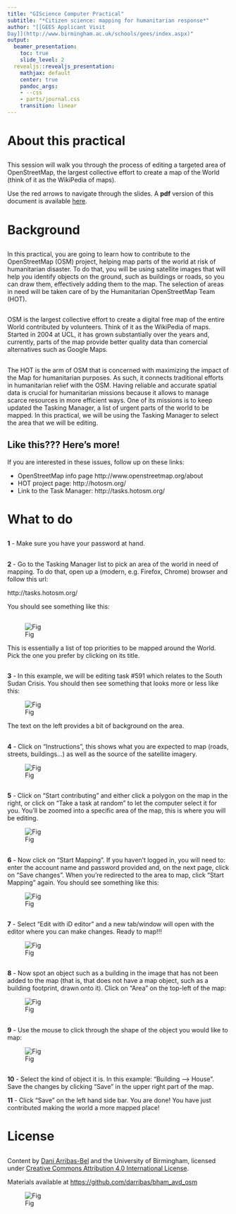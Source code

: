 ```yaml
---
title: "GIScience Computer Practical"
subtitle: "*Citizen science: mapping for humanitarian response*"
author: "[[GEES Applicant Visit
Day]](http://www.birmingham.ac.uk/schools/gees/index.aspx)"
output:
  beamer_presentation:
    toc: true
    slide_level: 2
  revealjs::revealjs_presentation:
    mathjax: default
    center: true
    pandoc_args:
    - --css
    - parts/journal.css
    transition: linear
---
```


# About this practical

## 

This session will walk you through the process of editing a targeted area of
OpenStreetMap, the largest collective effort to create a map of the World
(think of it as the WikiPedia of maps). 

Use the red arrows to navigate through
the slides. A **pdf** version of this document is available [here](placeholder).

# Background

## 

In this practical, you are going to learn how to contribute to the
OpenStreetMap (OSM) project, helping map parts of the world at risk of
humanitarian disaster. To do that, you will be using satellite images that
will help you identify objects on the ground, such as buildings or roads, so
you can draw them, effectively adding them to the map. The selection of areas
in need will be taken care of by the Humanitarian OpenStreetMap Team (HOT).

## 

OSM is the largest collective effort to create a digital free map of the
entire World contributed by volunteers. Think of it as the WikiPedia of maps.
Started in 2004 at UCL, it has grown substantially over the years and,
currently, parts of the map provide better quality data than comercial
alternatives such as Google Maps.

## 

The HOT is the arm of OSM that is concerned with maximizing the impact of the
Map for humanitarian purposes. As such, it connects traditional efforts in
humanitarian relief with the OSM. Having reliable and accurate spatial data is
crucial for humanitarian missions because it allows to manage scarce resources
in more efficient ways. One of its missions is to keep updated the Tasking
Manager, a list of urgent parts of the world to be mapped. In this practical,
we will be using the Tasking Manager to select the area that we will be
editing.

## Like this??? Here's more!

If you are interested in these issues, follow up on these links:

* OpenStreetMap info page http://www.openstreetmap.org/about
* HOT project page: http://hotosm.org/
* Link to the Task Manager: http://tasks.hotosm.org/

# What to do

## 

**1** - Make sure you have your password at hand.

## 

**2** - Go to the Tasking Manager list to pick an area of the world in need of
mapping. To do that, open up a (modern, e.g. Firefox, Chrome) browser and
follow this url:

http://tasks.hotosm.org/

You should see something like this:

## 

![Fig](parts/figs/fig1.png)

This is essentially a list of top priorities to be mapped around the World.
Pick the one you prefer by clicking on its title.

## 

**3** - In this example, we will be editing task #591 which relates to the
South Sudan Crisis. You should then see something that looks more or less like
this:

![Fig](parts/figs/fig2.png)

The text on the left provides a bit of background on the area.

## 

**4** - Click on “Instructions”, this shows what you are expected to map (roads,
   streets, buildings…) as well as the source of the satellite imagery.

![Fig](parts/figs/fig3.png)

## 

**5** - Click on “Start contributing” and either click a polygon on the map
in the right, or click on “Take a task at random” to let the computer select
it for you. You’ll be zoomed into a specific area of the map, this is where
you will be editing.

![Fig](parts/figs/fig4.png)

## 

**6** - Now click on “Start Mapping”. If you haven’t logged in, you will need to:
   enter the account name and password provided and, on the next page, click
   on “Save changes”. When you’re redirected to the area to map, click “Start
   Mapping” again. You should see something like this:

![Fig](parts/figs/fig5.png)

## 

**7** - Select “Edit with iD editor” and a new tab/window will open with the editor
   where you can make changes. Ready to map!!!

![Fig](parts/figs/fig6.png)

## 

**8** - Now spot an object such as a building in the image that has not been
added to the map (that is, that does not have a map object, such as a building
footprint, drawn onto it). Click on “Area” on the top-left of the map:

![Fig](parts/figs/fig7.png)

## 

**9** - Use the mouse to click through the shape of the object you would
like to map:

![Fig](parts/figs/fig8.png)

## 

**10** - Select the kind of object it is. In this example: “Building --> House”.
    Save the changes by clicking “Save” in the upper right part of the map.

**11** - Click “Save” on the left hand side bar. You are done! You have just
        contributed making the world a more mapped place!

# License

## 

Content by [Dani Arribas-Bel](http://darribas.org) and the University of
Birmingham, licensed under [Creative Commons Attribution 4.0 International License](http://creativecommons.org/licenses/by/4.0/).

Materials available at [https://github.com/darribas/bham_avd_osm](https://github.com/darribas/bham_avd_osm)

![Fig](parts/figs/uob_logo.jpg)


